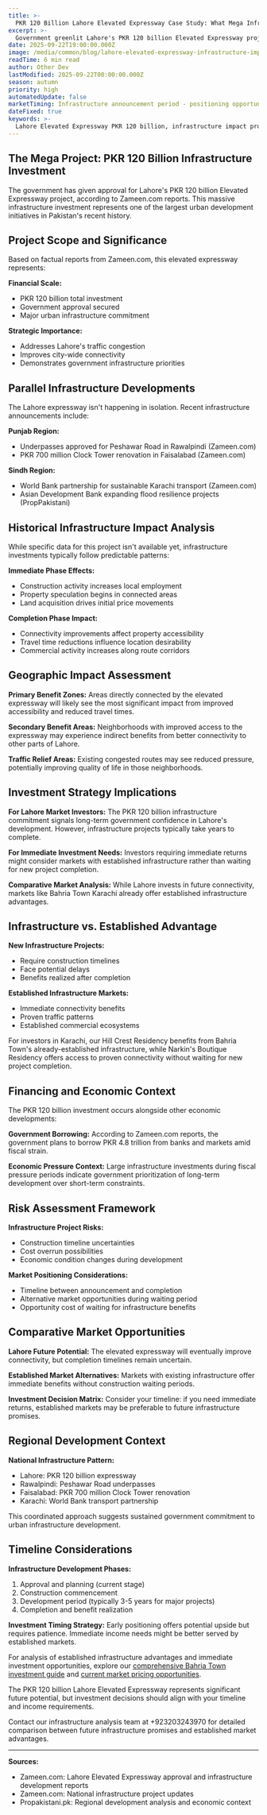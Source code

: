```yaml
---
title: >-
  PKR 120 Billion Lahore Elevated Expressway Case Study: What Mega Infrastructure Projects Mean for Property Values
excerpt: >-
  Government greenlit Lahore's PKR 120 billion Elevated Expressway project. Here's how mega infrastructure investments historically impact property markets and what it means for investors.
date: 2025-09-22T19:00:00.000Z
image: /media/common/blog/lahore-elevated-expressway-infrastructure-impact.webp
readTime: 6 min read
author: Other Dev
lastModified: 2025-09-22T00:00:00.000Z
season: autumn
priority: high
automatedUpdate: false
marketTiming: Infrastructure announcement period - positioning opportunity
dateFixed: true
keywords: >-
  Lahore Elevated Expressway PKR 120 billion, infrastructure impact property values, mega projects Pakistan real estate, connectivity investment opportunities
---
```


## The Mega Project: PKR 120 Billion Infrastructure Investment

The government has given approval for Lahore's PKR 120 billion Elevated Expressway project, according to Zameen.com reports. This massive infrastructure investment represents one of the largest urban development initiatives in Pakistan's recent history.

## Project Scope and Significance

Based on factual reports from Zameen.com, this elevated expressway represents:

**Financial Scale:**
- PKR 120 billion total investment
- Government approval secured
- Major urban infrastructure commitment

**Strategic Importance:**
- Addresses Lahore's traffic congestion
- Improves city-wide connectivity
- Demonstrates government infrastructure priorities

## Parallel Infrastructure Developments

The Lahore expressway isn't happening in isolation. Recent infrastructure announcements include:

**Punjab Region:**
- Underpasses approved for Peshawar Road in Rawalpindi (Zameen.com)
- PKR 700 million Clock Tower renovation in Faisalabad (Zameen.com)

**Sindh Region:**
- World Bank partnership for sustainable Karachi transport (Zameen.com)
- Asian Development Bank expanding flood resilience projects (PropPakistani)

## Historical Infrastructure Impact Analysis

While specific data for this project isn't available yet, infrastructure investments typically follow predictable patterns:

**Immediate Phase Effects:**
- Construction activity increases local employment
- Property speculation begins in connected areas
- Land acquisition drives initial price movements

**Completion Phase Impact:**
- Connectivity improvements affect property accessibility
- Travel time reductions influence location desirability
- Commercial activity increases along route corridors

## Geographic Impact Assessment

**Primary Benefit Zones:**
Areas directly connected by the elevated expressway will likely see the most significant impact from improved accessibility and reduced travel times.

**Secondary Benefit Areas:**
Neighborhoods with improved access to the expressway may experience indirect benefits from better connectivity to other parts of Lahore.

**Traffic Relief Areas:**
Existing congested routes may see reduced pressure, potentially improving quality of life in those neighborhoods.

## Investment Strategy Implications

**For Lahore Market Investors:**
The PKR 120 billion infrastructure commitment signals long-term government confidence in Lahore's development. However, infrastructure projects typically take years to complete.

**For Immediate Investment Needs:**
Investors requiring immediate returns might consider markets with established infrastructure rather than waiting for new project completion.

**Comparative Market Analysis:**
While Lahore invests in future connectivity, markets like Bahria Town Karachi already offer established infrastructure advantages.

## Infrastructure vs. Established Advantage

**New Infrastructure Projects:**
- Require construction timelines
- Face potential delays
- Benefits realized after completion

**Established Infrastructure Markets:**
- Immediate connectivity benefits
- Proven traffic patterns
- Established commercial ecosystems

For investors in Karachi, our Hill Crest Residency benefits from Bahria Town's already-established infrastructure, while Narkin's Boutique Residency offers access to proven connectivity without waiting for new project completion.

## Financing and Economic Context

The PKR 120 billion investment occurs alongside other economic developments:

**Government Borrowing:**
According to Zameen.com reports, the government plans to borrow PKR 4.8 trillion from banks and markets amid fiscal strain.

**Economic Pressure Context:**
Large infrastructure investments during fiscal pressure periods indicate government prioritization of long-term development over short-term constraints.

## Risk Assessment Framework

**Infrastructure Project Risks:**
- Construction timeline uncertainties
- Cost overrun possibilities
- Economic condition changes during development

**Market Positioning Considerations:**
- Timeline between announcement and completion
- Alternative market opportunities during waiting period
- Opportunity cost of waiting for infrastructure benefits

## Comparative Market Opportunities

**Lahore Future Potential:**
The elevated expressway will eventually improve connectivity, but completion timelines remain uncertain.

**Established Market Alternatives:**
Markets with existing infrastructure offer immediate benefits without construction waiting periods.

**Investment Decision Matrix:**
Consider your timeline: if you need immediate returns, established markets may be preferable to future infrastructure promises.

## Regional Development Context

**National Infrastructure Pattern:**
- Lahore: PKR 120 billion expressway
- Rawalpindi: Peshawar Road underpasses  
- Faisalabad: PKR 700 million Clock Tower renovation
- Karachi: World Bank transport partnership

This coordinated approach suggests sustained government commitment to urban infrastructure development.

## Timeline Considerations

**Infrastructure Development Phases:**
1. Approval and planning (current stage)
2. Construction commencement
3. Development period (typically 3-5 years for major projects)
4. Completion and benefit realization

**Investment Timing Strategy:**
Early positioning offers potential upside but requires patience. Immediate income needs might be better served by established markets.

For analysis of established infrastructure advantages and immediate investment opportunities, explore our [comprehensive Bahria Town investment guide](/blog/bahria-town-karachi-property-investment-guide) and [current market pricing opportunities](/blog/bahria-town-karachi-prices-drop-buying-opportunity-2025).

The PKR 120 billion Lahore Elevated Expressway represents significant future potential, but investment decisions should align with your timeline and income requirements.

Contact our infrastructure analysis team at +923203243970 for detailed comparison between future infrastructure promises and established market advantages.

---

**Sources:**
- Zameen.com: Lahore Elevated Expressway approval and infrastructure development reports
- Zameen.com: National infrastructure project updates
- Propakistani.pk: Regional development analysis and economic context